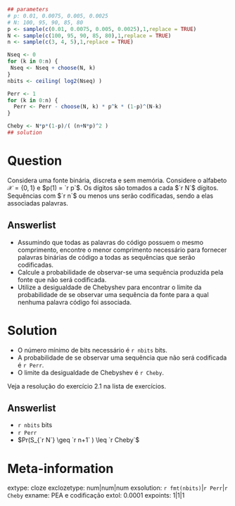 ```r
## parameters
# p: 0.01, 0.0075, 0.005, 0.0025
# N: 100, 95, 90, 85, 80
p <- sample(c(0.01, 0.0075, 0.005, 0.0025),1,replace = TRUE)
N <- sample(c(100, 95, 90, 85, 80),1,replace = TRUE)
n <- sample(c(3, 4, 5),1,replace = TRUE)

Nseq <- 0
for (k in 0:n) {
 Nseq <- Nseq + choose(N, k)
}
nbits <- ceiling( log2(Nseq) )

Perr <- 1
for (k in 0:n) {
  Perr <- Perr - choose(N, k) * p^k * (1-p)^(N-k) 
}

Cheby <- N*p*(1-p)/( (n+N*p)^2 )
## solution


```

Question
========

Considera uma fonte binária, discreta e sem memória. Considere o alfabeto $\mathcal{X}=\{0,1\}$ e $p(1) = `r p`$.
Os dígitos são tomados a cada $`r N`$ dígitos. Sequências com $`r n`$ ou menos uns serão codificadas, sendo a 
elas associadas palavras.

Answerlist
----------
* Assumindo que todas as palavras do código possuem o mesmo comprimento, encontre o menor comprimento necessário para
fornecer palavras binárias de código a todas as sequências que serão codificadas.
* Calcule a probabilidade de observar-se uma sequência produzida pela fonte que não será codificada.
* Utilize a desigualdade de Chebyshev para encontrar o limite da probabilidade de se observar uma sequência da fonte para a qual
nenhuma palavra código foi associada. 

Solution
========
* O número mínimo de bits necessário é `r nbits` bits.
* A probabilidade de se observar uma sequência que não será codificada é `r Perr`.
* O limite da desigualdade de Chebyshev é `r Cheby`.

Veja a resolução do exercício 2.1 na lista de exercícios.

Answerlist
----------
* `r nbits` bits 
* `r Perr`
* $Pr(S_{`r N`} \geq `r n+1` ) \leq `r Cheby`$

Meta-information
================
extype: cloze
exclozetype: num|num|num
exsolution: `r fmt(nbits)`|`r Perr`|`r Cheby`
exname: PEA e codificação
extol: 0.0001
expoints: 1|1|1


